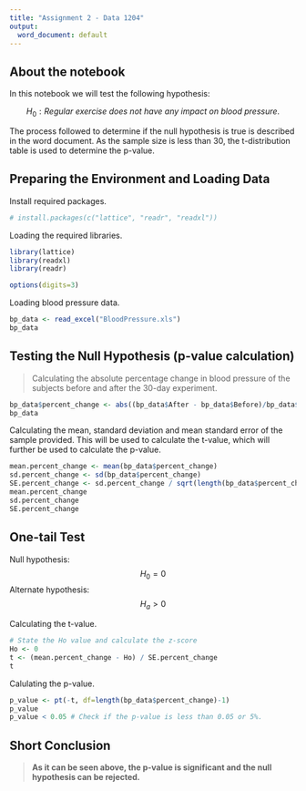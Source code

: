 ```yaml
---
title: "Assignment 2 - Data 1204"
output:
  word_document: default
---
```

## About the notebook
In this notebook we will test the following hypothesis:

$$H_{0}: Regular\ exercise\ does\ not\ have\ any\ impact\ on\ blood\ pressure.$$

The process followed to determine if the null hypothesis is true is described in the word document. As the sample size is less than 30, the t-distribution table is used to determine the p-value.

## Preparing the Environment and Loading Data
Install required packages.

```r
# install.packages(c("lattice", "readr", "readxl"))
```

Loading the required libraries.

```r
library(lattice)
library(readxl)
library(readr)

options(digits=3)
```

Loading blood pressure data.

```r
bp_data <- read_excel("BloodPressure.xls")
bp_data
```
## Testing the Null Hypothesis (p-value calculation)
> Calculating the absolute percentage change in blood pressure of the subjects before and after the 30-day experiment.

```r
bp_data$percent_change <- abs((bp_data$After - bp_data$Before)/bp_data$Before)
bp_data
```
Calculating the mean, standard deviation and mean standard error of the sample provided. This will be used to calculate the t-value, which will further be used to calculate the p-value.

```r
mean.percent_change <- mean(bp_data$percent_change)
sd.percent_change <- sd(bp_data$percent_change)
SE.percent_change <- sd.percent_change / sqrt(length(bp_data$percent_change))
mean.percent_change
sd.percent_change
SE.percent_change
```

## One-tail Test
Null hypothesis:
$$H_{0} = 0$$
Alternate hypothesis:
$$H_{a} > 0$$

Calculating the t-value.
```r
# State the Ho value and calculate the z-score
Ho <- 0
t <- (mean.percent_change - Ho) / SE.percent_change
t
```

Calulating the p-value.
```r
p_value <- pt(-t, df=length(bp_data$percent_change)-1)
p_value
p_value < 0.05 # Check if the p-value is less than 0.05 or 5%.
```
## Short Conclusion
> **As it can be seen above, the p-value is significant and the null hypothesis can be rejected.**
